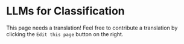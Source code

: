 # LLMs for Classification

This page needs a translation! Feel free to contribute a translation by clicking the `Edit this page` button on the right.